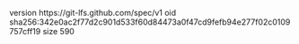 version https://git-lfs.github.com/spec/v1
oid sha256:342e0ac2f77d2c901d533f60d84473a0f47cd9fefb94e277f02c0109757cff19
size 590
